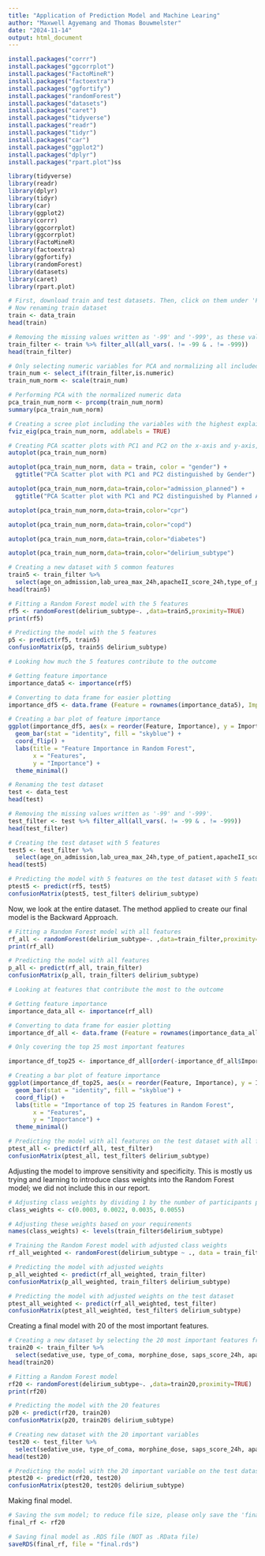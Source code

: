 ---
title: "Application of Prediction Model and Machine Learing"
author: "Maxwell Agyemang and Thomas Bouwmelster"
date: "2024-11-14"
output: html_document
---

```{r}
install.packages("corrr")
install.packages("ggcorrplot")
install.packages("FactoMineR")
install.packages("factoextra")
install.packages("ggfortify")
install.packages("randomForest")
install.packages("datasets")
install.packages("caret")
install.packages("tidyverse")
install.packages("readr")
install.packages("tidyr")
install.packages("car")
install.packages("ggplot2")
install.packages("dplyr")
install.packages("rpart.plot")ss
```

```{r}
library(tidyverse)
library(readr)
library(dplyr)
library(tidyr)
library(car)
library(ggplot2)
library(corrr)
library(ggcorrplot)
library(ggcorrplot)
library(FactoMineR)
library(factoextra)
library(ggfortify)
library(randomForest)
library(datasets)
library(caret)
library(rpart.plot)
```

```{r}
# First, download train and test datasets. Then, click on them under 'Files' and load them into the global environment. 
# Now renaming train dataset
train <- data_train
head(train)
```

```{r}
# Removing the missing values written as '-99' and '-999', as these values represent missing values.
train_filter <- train %>% filter_all(all_vars(. != -99 & . != -999))
head(train_filter)
```

```{r}
# Only selecting numeric variables for PCA and normalizing all included variables
train_num <- select_if(train_filter,is.numeric)
train_num_norm <- scale(train_num)
```

```{r}
# Performing PCA with the normalized numeric data
pca_train_num_norm <- prcomp(train_num_norm)
summary(pca_train_num_norm)

# Creating a scree plot including the variables with the highest explained variances
fviz_eig(pca_train_num_norm, addlabels = TRUE)
```

```{r}
# Creating PCA scatter plots with PC1 and PC2 on the x-axis and y-axis, and respectively distinguished by nothing, gender, admission_planned, cpr, copd, diabetes, and delirium_subtype
autoplot(pca_train_num_norm)

autoplot(pca_train_num_norm, data = train, color = "gender") +
  ggtitle("PCA Scatter plot with PC1 and PC2 distinguished by Gender")

autoplot(pca_train_num_norm,data=train,color="admission_planned") +
  ggtitle("PCA Scatter plot with PC1 and PC2 distinguished by Planned Admission")

autoplot(pca_train_num_norm,data=train,color="cpr")

autoplot(pca_train_num_norm,data=train,color="copd")

autoplot(pca_train_num_norm,data=train,color="diabetes")

autoplot(pca_train_num_norm,data=train,color="delirium_subtype")
```

```{r}
# Creating a new dataset with 5 common features
train5 <- train_filter %>%
  select(age_on_admission,lab_urea_max_24h,apacheII_score_24h,type_of_patient,suspected_and_confirmed_infection,delirium_subtype)
head(train5)
```

```{r}
# Fitting a Random Forest model with the 5 features
rf5 <- randomForest(delirium_subtype~. ,data=train5,proximity=TRUE)
print(rf5)
```

```{r}
# Predicting the model with the 5 features
p5 <- predict(rf5, train5)
confusionMatrix(p5, train5$ delirium_subtype)
```

```{r}
# Looking how much the 5 features contribute to the outcome

# Getting feature importance
importance_data5 <- importance(rf5)

# Converting to data frame for easier plotting
importance_df5 <- data.frame (Feature = rownames(importance_data5), Importance = importance_data5 [, 1])

# Creating a bar plot of feature importance
ggplot(importance_df5, aes(x = reorder(Feature, Importance), y = Importance)) +
  geom_bar(stat = "identity", fill = "skyblue") +
  coord_flip() +
  labs(title = "Feature Importance in Random Forest", 
       x = "Features", 
       y = "Importance") +
  theme_minimal()

```

```{r}
# Renaming the test dataset
test <- data_test
head(test)
```

```{r}
# Removing the missing values written as '-99' and '-999'.
test_filter <- test %>% filter_all(all_vars(. != -99 & . != -999))
head(test_filter)
```

```{r}
# Creating the test dataset with 5 features
test5 <- test_filter %>%
  select(age_on_admission,lab_urea_max_24h,type_of_patient,apacheII_score_24h,suspected_and_confirmed_infection,delirium_subtype)
head(test5)
```

```{r}
# Predicting the model with 5 features on the test dataset with 5 features
ptest5 <- predict(rf5, test5)
confusionMatrix(ptest5, test_filter$ delirium_subtype)
```

Now, we look at the entire dataset. The method applied to create our final model is the Backward Approach.

```{r}
# Fitting a Random Forest model with all features
rf_all <- randomForest(delirium_subtype~. ,data=train_filter,proximity=TRUE)
print(rf_all)
```

```{r}
# Predicting the model with all features
p_all <- predict(rf_all, train_filter)
confusionMatrix(p_all, train_filter$ delirium_subtype)
```

```{r}
# Looking at features that contribute the most to the outcome

# Getting feature importance
importance_data_all <- importance(rf_all)

# Converting to data frame for easier plotting
importance_df_all <- data.frame (Feature = rownames(importance_data_all), Importance = importance_data_all [, 1])

# Only covering the top 25 most important features

importance_df_top25 <- importance_df_all[order(-importance_df_all$Importance), ][1:25, ]

# Creating a bar plot of feature importance
ggplot(importance_df_top25, aes(x = reorder(Feature, Importance), y = Importance)) +
  geom_bar(stat = "identity", fill = "skyblue") +
  coord_flip() +
  labs(title = "Importance of top 25 features in Random Forest", 
       x = "Features", 
       y = "Importance") +
  theme_minimal()
```

```{r}
# Predicting the model with all features on the test dataset with all features
ptest_all <- predict(rf_all, test_filter)
confusionMatrix(ptest_all, test_filter$ delirium_subtype)
```

Adjusting the model to improve sensitivity and specificity. This is mostly us trying and learning to introduce class weights into the Random Forest model; we did not include this in our report.

```{r}
# Adjusting class weights by dividing 1 by the number of participants per delirium class. The penalty on misclassifying smaller classes is stricter, and the weight of these classes is larger.
class_weights <- c(0.0003, 0.0022, 0.0035, 0.0055)

# Adjusting these weights based on your requirements
names(class_weights) <- levels(train_filter$delirium_subtype)

# Training the Random Forest model with adjusted class weights
rf_all_weighted <- randomForest(delirium_subtype ~ ., data = train_filter, proximity = TRUE, classwt = class_weights)

# Predicting the model with adjusted weights
p_all_weighted <- predict(rf_all_weighted, train_filter)
confusionMatrix(p_all_weighted, train_filter$ delirium_subtype)
```

```{r}
# Predicting the model with adjusted weights on the test dataset
ptest_all_weighted <- predict(rf_all_weighted, test_filter)
confusionMatrix(ptest_all_weighted, test_filter$ delirium_subtype)
```

Creating a final model with 20 of the most important features.

```{r}
# Creating a new dataset by selecting the 20 most important features from the train dataset
train20 <- train_filter %>%
  select(sedative_use, type_of_coma, morphine_dose, saps_score_24h, apacheII_score_24h, lab_bicarb_max_24h, lab_urea_max_24h, lab_bicarb_min_24h, lab_pao2fio2_24h, lab_throm_max_24h, lab_aado2, lab_throm_min_24h, age_on_admission, syst_max_4h, lab_creat_max_24h, lab_alb_max_24h, type_of_patient, bsm_spo2_diff, bsm_abpm_strt, weight, delirium_subtype)
head(train20)
```

```{r}
# Fitting a Random Forest model
rf20 <- randomForest(delirium_subtype~. ,data=train20,proximity=TRUE)
print(rf20)
```

```{r}
# Predicting the model with the 20 features
p20 <- predict(rf20, train20)
confusionMatrix(p20, train20$ delirium_subtype)
```

```{r}
# Creating new dataset with the 20 important variables
test20 <- test_filter %>%
  select(sedative_use, type_of_coma, morphine_dose, saps_score_24h, apacheII_score_24h, lab_bicarb_max_24h, lab_urea_max_24h, lab_bicarb_min_24h, lab_pao2fio2_24h, lab_throm_max_24h, lab_aado2, lab_throm_min_24h, age_on_admission, syst_max_4h, lab_creat_max_24h, lab_alb_max_24h, type_of_patient, bsm_spo2_diff, bsm_abpm_strt, weight, delirium_subtype)
head(test20)
```

```{r}
# Predicting the model with the 20 important variable on the test dataset with the 20 important variables
ptest20 <- predict(rf20, test20)
confusionMatrix(ptest20, test20$ delirium_subtype)
```

Making final model.

```{r}
# Saving the svm model; to reduce file size, please only save the 'finalModel'
final_rf <- rf20

# Saving final model as .RDS file (NOT as .RData file)
saveRDS(final_rf, file = "final.rds")
```
